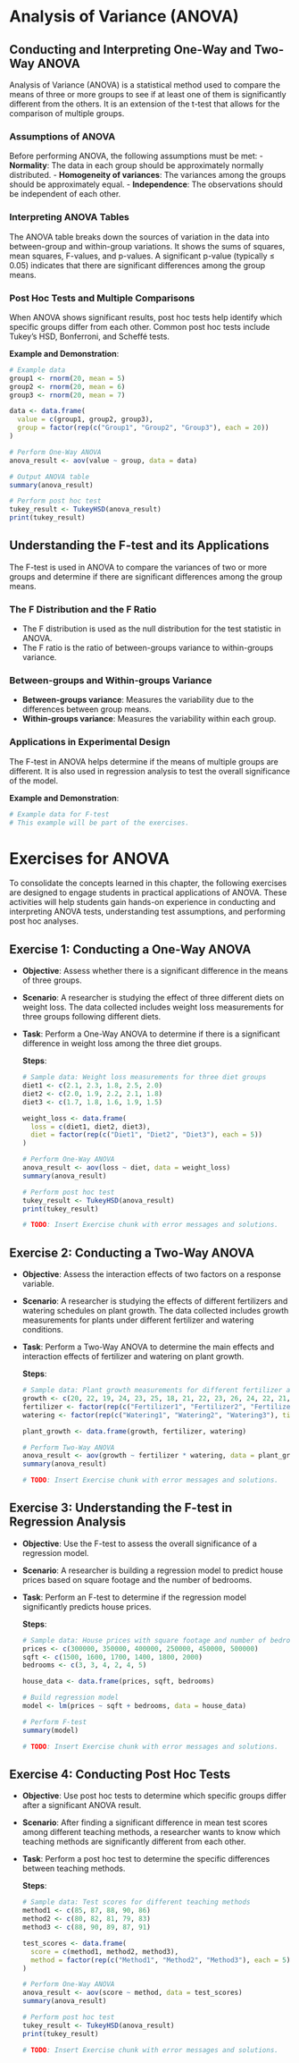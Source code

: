 # Analysis of Variance (ANOVA)

## Conducting and Interpreting One-Way and Two-Way ANOVA

Analysis of Variance (ANOVA) is a statistical method used to compare the means of three or more groups to see if at least one of them is significantly different from the others. It is an extension of the t-test that allows for the comparison of multiple groups.

### Assumptions of ANOVA
Before performing ANOVA, the following assumptions must be met:
- **Normality**: The data in each group should be approximately normally distributed.
- **Homogeneity of variances**: The variances among the groups should be approximately equal.
- **Independence**: The observations should be independent of each other.

### Interpreting ANOVA Tables
The ANOVA table breaks down the sources of variation in the data into between-group and within-group variations. It shows the sums of squares, mean squares, F-values, and p-values. A significant p-value (typically ≤ 0.05) indicates that there are significant differences among the group means.

### Post Hoc Tests and Multiple Comparisons
When ANOVA shows significant results, post hoc tests help identify which specific groups differ from each other. Common post hoc tests include Tukey's HSD, Bonferroni, and Scheffé tests.

**Example and Demonstration**:

```r
# Example data
group1 <- rnorm(20, mean = 5)
group2 <- rnorm(20, mean = 6)
group3 <- rnorm(20, mean = 7)

data <- data.frame(
  value = c(group1, group2, group3),
  group = factor(rep(c("Group1", "Group2", "Group3"), each = 20))
)

# Perform One-Way ANOVA
anova_result <- aov(value ~ group, data = data)

# Output ANOVA table
summary(anova_result)

# Perform post hoc test
tukey_result <- TukeyHSD(anova_result)
print(tukey_result)
```

## Understanding the F-test and its Applications

The F-test is used in ANOVA to compare the variances of two or more groups and determine if there are significant differences among the group means.

### The F Distribution and the F Ratio
- The F distribution is used as the null distribution for the test statistic in ANOVA.
- The F ratio is the ratio of between-groups variance to within-groups variance.

### Between-groups and Within-groups Variance
- **Between-groups variance**: Measures the variability due to the differences between group means.
- **Within-groups variance**: Measures the variability within each group.

### Applications in Experimental Design
The F-test in ANOVA helps determine if the means of multiple groups are different. It is also used in regression analysis to test the overall significance of the model.

**Example and Demonstration**:

```r
# Example data for F-test
# This example will be part of the exercises.
```

# Exercises for ANOVA

To consolidate the concepts learned in this chapter, the following exercises are designed to engage students in practical applications of ANOVA. These activities will help students gain hands-on experience in conducting and interpreting ANOVA tests, understanding test assumptions, and performing post hoc analyses.

## Exercise 1: Conducting a One-Way ANOVA
- **Objective**: Assess whether there is a significant difference in the means of three groups.
- **Scenario**: A researcher is studying the effect of three different diets on weight loss. The data collected includes weight loss measurements for three groups following different diets.
- **Task**: Perform a One-Way ANOVA to determine if there is a significant difference in weight loss among the three diet groups.

  **Steps**:
  ```r
  # Sample data: Weight loss measurements for three diet groups
  diet1 <- c(2.1, 2.3, 1.8, 2.5, 2.0)
  diet2 <- c(2.0, 1.9, 2.2, 2.1, 1.8)
  diet3 <- c(1.7, 1.8, 1.6, 1.9, 1.5)

  weight_loss <- data.frame(
    loss = c(diet1, diet2, diet3),
    diet = factor(rep(c("Diet1", "Diet2", "Diet3"), each = 5))
  )

  # Perform One-Way ANOVA
  anova_result <- aov(loss ~ diet, data = weight_loss)
  summary(anova_result)

  # Perform post hoc test
  tukey_result <- TukeyHSD(anova_result)
  print(tukey_result)
  ```
  ```r
  # TODO: Insert Exercise chunk with error messages and solutions.
  ```

## Exercise 2: Conducting a Two-Way ANOVA
- **Objective**: Assess the interaction effects of two factors on a response variable.
- **Scenario**: A researcher is studying the effects of different fertilizers and watering schedules on plant growth. The data collected includes growth measurements for plants under different fertilizer and watering conditions.
- **Task**: Perform a Two-Way ANOVA to determine the main effects and interaction effects of fertilizer and watering on plant growth.

  **Steps**:
  ```r
  # Sample data: Plant growth measurements for different fertilizer and watering conditions
  growth <- c(20, 22, 19, 24, 23, 25, 18, 21, 22, 23, 26, 24, 22, 21, 20)
  fertilizer <- factor(rep(c("Fertilizer1", "Fertilizer2", "Fertilizer3"), each = 5))
  watering <- factor(rep(c("Watering1", "Watering2", "Watering3"), times = 5))

  plant_growth <- data.frame(growth, fertilizer, watering)

  # Perform Two-Way ANOVA
  anova_result <- aov(growth ~ fertilizer * watering, data = plant_growth)
  summary(anova_result)
  ```
  ```r
  # TODO: Insert Exercise chunk with error messages and solutions.
  ```

## Exercise 3: Understanding the F-test in Regression Analysis
- **Objective**: Use the F-test to assess the overall significance of a regression model.
- **Scenario**: A researcher is building a regression model to predict house prices based on square footage and the number of bedrooms.
- **Task**: Perform an F-test to determine if the regression model significantly predicts house prices.

  **Steps**:
  ```r
  # Sample data: House prices with square footage and number of bedrooms
  prices <- c(300000, 350000, 400000, 250000, 450000, 500000)
  sqft <- c(1500, 1600, 1700, 1400, 1800, 2000)
  bedrooms <- c(3, 3, 4, 2, 4, 5)

  house_data <- data.frame(prices, sqft, bedrooms)

  # Build regression model
  model <- lm(prices ~ sqft + bedrooms, data = house_data)

  # Perform F-test
  summary(model)
  ```
  ```r
  # TODO: Insert Exercise chunk with error messages and solutions.
  ```

## Exercise 4: Conducting Post Hoc Tests
- **Objective**: Use post hoc tests to determine which specific groups differ after a significant ANOVA result.
- **Scenario**: After finding a significant difference in mean test scores among different teaching methods, a researcher wants to know which teaching methods are significantly different from each other.
- **Task**: Perform a post hoc test to determine the specific differences between teaching methods.

  **Steps**:
  ```r
  # Sample data: Test scores for different teaching methods
  method1 <- c(85, 87, 88, 90, 86)
  method2 <- c(80, 82, 81, 79, 83)
  method3 <- c(88, 90, 89, 87, 91)

  test_scores <- data.frame(
    score = c(method1, method2, method3),
    method = factor(rep(c("Method1", "Method2", "Method3"), each = 5))
  )

  # Perform One-Way ANOVA
  anova_result <- aov(score ~ method, data = test_scores)
  summary(anova_result)

  # Perform post hoc test
  tukey_result <- TukeyHSD(anova_result)
  print(tukey_result)
  ```

  ```r
  # TODO: Insert Exercise chunk with error messages and solutions.
  ```
